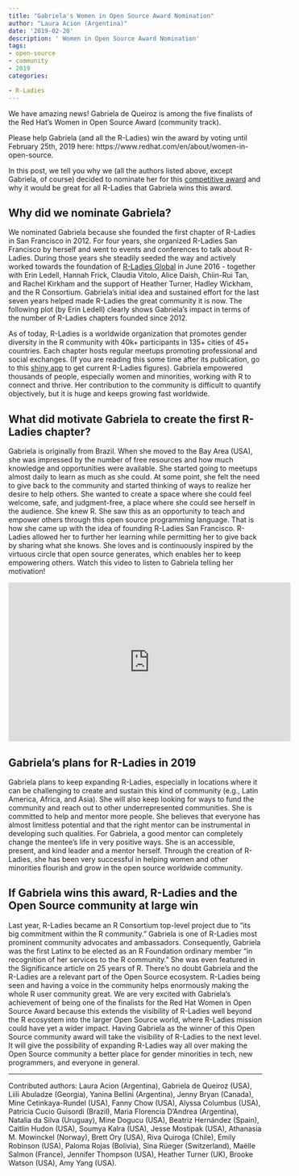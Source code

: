 ```yaml
---
title: "Gabriela's Women in Open Source Award Nomination"
author: "Laura Acion (Argentina)"
date: '2019-02-20'
description: ' Women in Open Source Award Nomination'
tags:
- open-source
- community
- 2019
categories:

- R-Ladies
---
```


We have amazing news! Gabriela de Queiroz is among the five finalists of the Red Hat’s Women in Open Source Award (community track). 

Please help Gabriela (and all the R-Ladies) win the award by voting until February 25th, 2019 here: https://www.redhat.com/en/about/women-in-open-source. 

In this post, we tell you why we (all the authors listed above, except Gabriela, of course) decided to nominate her for this [competitive award](https://twitter.com/spotrh/status/1072877761319092224?s=19) and why it would be great for all R-Ladies that Gabriela wins this award.

## Why did we nominate Gabriela?

We nominated Gabriela because she founded the first chapter of R-Ladies in San Francisco in 2012. For four years, she organized R-Ladies San Francisco by herself and went to events and conferences to talk about R-Ladies. During those years she steadily seeded the way and actively worked towards the foundation of [R-Ladies Global](https://rladies.org/) in June 2016 - together with Erin Ledell, Hannah Frick, Claudia Vitolo, Alice Daish, Chiin-Rui Tan, and Rachel Kirkham and the support of Heather Turner, Hadley Wickham, and the R Consortium. 
Gabriela’s initial idea and sustained effort for the last seven years helped made R-Ladies the great community it is now. The following plot (by Erin Ledell) clearly shows Gabriela’s impact in terms of the number of R-Ladies chapters founded since 2012.

As of today, R-Ladies is a worldwide organization that promotes gender diversity in the R community with 40k+ participants in 135+ cities of 45+ countries. Each chapter hosts regular meetups promoting professional and social exchanges. (If you are reading this some time after its publication, go to this [shiny app](https://gqueiroz.shinyapps.io/rshinylady/) to get current R-Ladies figures). 
Gabriela empowered thousands of people, especially women and minorities, working with R to connect and thrive. Her contribution to the community is difficult to quantify objectively, but it is huge and keeps growing fast worldwide.

## What did motivate Gabriela to create the first R-Ladies chapter?

Gabriela is originally from Brazil. When she moved to the Bay Area (USA), she was impressed by the number of free resources and how much knowledge and opportunities were available. She started going to meetups almost daily to learn as much as she could. At some point, she felt the need to give back to the community and started thinking of ways to realize her desire to help others. 
She wanted to create a space where she could feel welcome, safe, and judgment-free, a place where she could see herself in the audience. She knew R. She saw this as an opportunity to teach and empower others through this open source programming language. That is how she came up with the idea of founding R-Ladies San Francisco. 
R-Ladies allowed her to further her learning while permitting her to give back by sharing what she knows. She loves and is continuously inspired by the virtuous circle that open source generates, which enables her to keep empowering others. Watch this video to listen to Gabriela telling her motivation!


<iframe width="560" height="315" src="https://www.youtube.com/embed/a3DK4XoBZ14" frameborder="0" allow="accelerometer; autoplay; encrypted-media; gyroscope; picture-in-picture" allowfullscreen></iframe>



## Gabriela’s plans for R-Ladies in 2019

Gabriela plans to keep expanding R-Ladies, especially in locations where it can be challenging to create and sustain this kind of community (e.g., Latin America, Africa, and Asia). She will also keep looking for ways to fund the community and reach out to other underrepresented communities. 
She is committed to help and mentor more people. She believes that everyone has almost limitless potential and that the right mentor can be instrumental in developing such qualities. For Gabriela, a good mentor can completely change the mentee’s life in very positive ways. She is an accessible, present, and kind leader and a mentor herself. Through the creation of R-Ladies, she has been very successful in helping women and other minorities flourish and grow in the open source worldwide community.


## If Gabriela wins this award, R-Ladies and the Open Source community at large win

Last year, R-Ladies became an R Consortium top-level project due to “its big commitment within the R community.” Gabriela is one of R-Ladies most prominent community advocates and ambassadors. Consequently, Gabriela was the first Latinx to be elected as an R Foundation ordinary member “in recognition of her services to the R community.” She was even featured in the Significance article on 25 years of R. There’s no doubt Gabriela and the R-Ladies are a relevant part of the Open Source ecosystem. R-Ladies being seen and having a voice in the community helps enormously making the whole R user community great. 
We are very excited with Gabriela’s achievement of being one of the finalists for the Red Hat Women in Open Source Award because this extends the visibility of R-Ladies well beyond the R ecosystem into the larger Open Source world, where R-Ladies mission could have yet a wider impact. Having Gabriela as the winner of this Open Source community award will take the visibility of R-Ladies to the next level. It will give the possibility of expanding R-Ladies way all over making the Open Source community a better place for gender minorities in tech, new programmers, and everyone in general.  

--- 
Contributed authors: Laura Acion (Argentina), Gabriela de Queiroz (USA), Liili Abuladze (Georgia), Yanina Bellini (Argentina), Jenny Bryan (Canada), Mine Cetinkaya-Rundel (USA), Fanny Chow (USA), Alyssa Columbus (USA), Patricia Cucio Guisordi (Brazil), Maria Florencia D’Andrea (Argentina), Natalia da Silva (Uruguay), Mine Dogucu (USA), Beatriz Hernández (Spain), Caitlin Hudon (USA), Soumya Kalra (USA), Jesse Mostipak (USA), Athanasia M. Mowinckel (Norway), Brett Ory (USA), Riva Quiroga (Chile), Emily Robinson (USA), Paloma Rojas (Bolivia), Sina Rüeger (Switzerland), Maëlle Salmon (France), Jennifer Thompson (USA), Heather Turner (UK), Brooke Watson (USA), Amy Yang (USA).